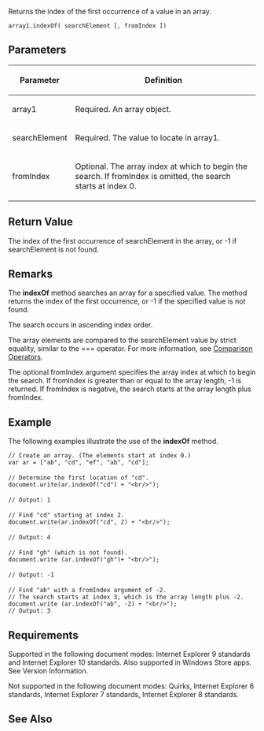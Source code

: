Returns the index of the first occurrence of a value in an array.

 array1.indexOf( searchElement [, fromIndex ])

==Parameters==
{| class='wikitable'
|-
! Parameter
! Definition
|-
| array1
| Required. An array object.
|-
| searchElement
| Required. The value to locate in array1.
|-
| fromIndex
| Optional. The array index at which to begin the search. If fromIndex is omitted, the search starts at index 0.
|}

==Return Value==
The index of the first occurrence of searchElement in the array, or -1 if searchElement is not found.


==Remarks==
The '''indexOf''' method searches an array for a specified value. The method returns the index of the first occurrence, or -1 if the specified value is not found.

The search occurs in ascending index order.

The array elements are compared to the searchElement value by strict equality, similar to the === operator. For more information, see [[javascript/Operators/Comparison|Comparison Operators]].

The optional fromIndex argument specifies the array index at which to begin the search. If fromIndex is greater than or equal to the array length, -1 is returned. If fromIndex is negative, the search starts at the array length plus fromIndex.


==Example==
The following examples illustrate the use of the '''indexOf''' method.

 // Create an array. (The elements start at index 0.)
 var ar = ["ab", "cd", "ef", "ab", "cd"];
 
 // Determine the first location of "cd".
 document.write(ar.indexOf("cd") + "&lt;br/&gt;");
 
 // Output: 1
 
 // Find "cd" starting at index 2.
 document.write(ar.indexOf("cd", 2) + "&lt;br/&gt;");
 
 // Output: 4
 
 // Find "gh" (which is not found).
 document.write (ar.indexOf("gh")+ "&lt;br/&gt;");
 
 // Output: -1
 
 // Find "ab" with a fromIndex argument of -2.
 // The search starts at index 3, which is the array length plus -2.
 document.write (ar.indexOf("ab", -2) + "&lt;br/&gt;");
 // Output: 3

==Requirements==
Supported in the following document modes: Internet Explorer 9 standards and Internet Explorer 10 standards. Also supported in Windows Store apps. See Version Information.

Not supported in the following document modes: Quirks, Internet Explorer 6 standards, Internet Explorer 7 standards, Internet Explorer 8 standards.


==See Also==

              

              

              
